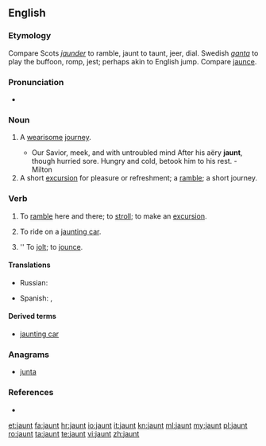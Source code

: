 ==English==

===Etymology===
Compare Scots ''[[jaunder]]'' to ramble, jaunt to taunt, jeer, dial. Swedish ''[[ganta]]'' to play the buffoon, romp, jest; perhaps akin to English jump. Compare [[jaunce]].

===Pronunciation===
* {{rhymes|ɔːnt}}

===Noun===
{{en-noun}}

# {{archaic}} A [[wearisome]] [[journey]].
#* Our Savior, meek, and with untroubled mind After his aëry '''jaunt''', though hurried sore. Hungry and cold, betook him to his rest. - Milton
# A short [[excursion]] for pleasure or refreshment; a [[ramble]]; a short journey.

===Verb===
{{en-verb}}

# {{intransitive}} To [[ramble]] here and there; to [[stroll]]; to make an [[excursion]].
# {{intransitive}} To ride on a [[jaunting car]].
# {{transitive}} {{obsolete}}'' To [[jolt]]; to [[jounce]].

====Translations====
{{trans-top|to ramble here and there; to stroll; to make an excursion}}
* Russian: {{t+|ru|кататься}}
{{trans-mid}}
* Spanish: {{t+|es|paseo|m}}, {{t-|es|excursión|f}}
{{trans-bottom}}

====Derived terms====
* [[jaunting car]]

===Anagrams===
* [[junta#English|junta]]

===References===
* {{projectlink|1911|Jaunting-Car}}

[[et:jaunt]]
[[fa:jaunt]]
[[hr:jaunt]]
[[io:jaunt]]
[[it:jaunt]]
[[kn:jaunt]]
[[ml:jaunt]]
[[my:jaunt]]
[[pl:jaunt]]
[[ro:jaunt]]
[[ta:jaunt]]
[[te:jaunt]]
[[vi:jaunt]]
[[zh:jaunt]]
